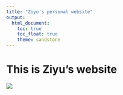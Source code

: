 ```yaml
---
title: "Ziyu's personal website"
output: 
  html_document:
    toc: true
    toc_float: true
    theme: sandstone
---
```


# This is Ziyu's website

![](https://media.giphy.com/media/drXGoW1iudhKw/giphy.gif)
